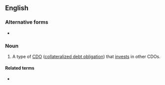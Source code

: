 ==English==

===Alternative forms===
* {{l|en|CDO squared}}

===Noun===
{{en-noun|head=[[CDO]]-[[squared]]}}

# {{lb|en|finance}} A type of [[CDO]] ([[collateralized debt obligation]]) that [[invest]]s in other CDOs.

====Related terms====
* {{l|en|CDO-cubed}}